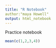 ```yaml
---
title: "R Notebook"
author:"maya Howell"
output: html_notebook
---
```


Practice notebook

```r
mean(c(1,2,3,4))
```